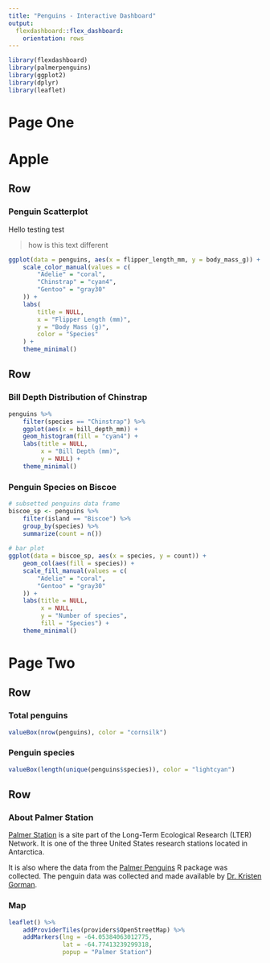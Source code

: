```yaml
---
title: "Penguins - Interactive Dashboard"
output: 
  flexdashboard::flex_dashboard:
    orientation: rows
---
```


```r
library(flexdashboard)
library(palmerpenguins)
library(ggplot2)
library(dplyr)
library(leaflet)
```

# Page One

<!--When we use the orientation "rows" we specify each row using "Row" 
    and we can change the size of the row using {data-height=xxx}-->
    
# Apple {data-navmenu="Page One"}

Row {data-height=600}
-----------------------------------------------------------------------

### Penguin Scatterplot

Hello testing test

> how is this text different

```r
ggplot(data = penguins, aes(x = flipper_length_mm, y = body_mass_g)) + geom_point(aes(color = species)) +
    scale_color_manual(values = c(
        "Adelie" = "coral",
        "Chinstrap" = "cyan4",
        "Gentoo" = "gray30"
    )) +
    labs(
        title = NULL,
        x = "Flipper Length (mm)",
        y = "Body Mass (g)",
        color = "Species"
    ) +
    theme_minimal()
```

Row {data-height=400 .tabset}
-----------------------------------------------------------------------

### Bill Depth Distribution of Chinstrap

```r
penguins %>%
    filter(species == "Chinstrap") %>%
    ggplot(aes(x = bill_depth_mm)) +
    geom_histogram(fill = "cyan4") +
    labs(title = NULL,
         x = "Bill Depth (mm)",
         y = NULL) +
    theme_minimal()
```

### Penguin Species on Biscoe

```r
# subsetted penguins data frame
biscoe_sp <- penguins %>% 
    filter(island == "Biscoe") %>% 
    group_by(species) %>% 
    summarize(count = n())
    
# bar plot 
ggplot(data = biscoe_sp, aes(x = species, y = count)) +
    geom_col(aes(fill = species)) +
    scale_fill_manual(values = c(
        "Adelie" = "coral",
        "Gentoo" = "gray30"
    )) +
    labs(title = NULL,
         x = NULL,
         y = "Number of species",
         fill = "Species") +
    theme_minimal() 
```

# Page Two

<!--To create a new Page or a new Row (or Column), you only need a minimum
    of three `===` (equal signs) or `---` (dashes)-->
    
Row {data-height=50}
---
### Total penguins

```r
valueBox(nrow(penguins), color = "cornsilk")
```

### Penguin species

```r
valueBox(length(unique(penguins$species)), color = "lightcyan")
```

Row 
---

### About Palmer Station {data-width=150}

<!--To change the size of an individual component within a row (or column)
    use either {data-width} or {data-height}-->

[Palmer Station](https://pallter.marine.rutgers.edu/) is a site part of the Long-Term Ecological Research (LTER) Network. It is one of the three United States research stations located in Antarctica. 

It is also where the data from the [Palmer Penguins](https://allisonhorst.github.io/palmerpenguins/) R package was collected. The penguin data was collected and made available by [Dr. Kristen Gorman](https://www.uaf.edu/cfos/people/faculty/detail/kristen-gorman.php).

### Map

```r
leaflet() %>%
    addProviderTiles(providers$OpenStreetMap) %>% 
    addMarkers(lng = -64.05384063012775,
               lat = -64.77413239299318,
               popup = "Palmer Station")
```







